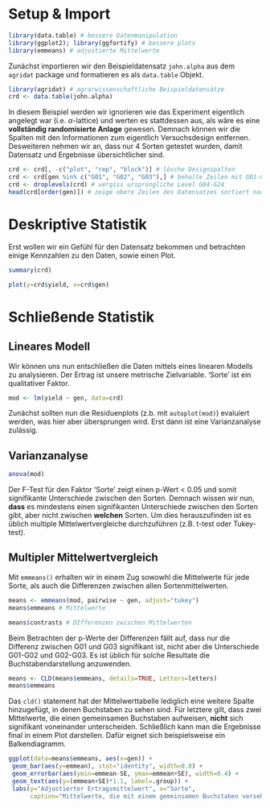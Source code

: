 <style>
.column-left{
  float: left;
  width: 49%;
  text-align: left;
}
.column-right{
  float: right;
  width: 49%;
  text-align: left;
}
</style>
# Setup & Import

```r
library(data.table) # bessere Datenmanipulation
library(ggplot2); library(ggfortify) # bessere plots
library(emmeans) # adjustierte Mittelwerte
```

Zunächst importieren wir den Beispieldatensatz `john.alpha` aus dem `agridat` package und formatieren es als `data.table` Objekt.
```r
library(agridat) # agrarwissenschaftliche Beispieldatensätze
crd <- data.table(john.alpha)
```

In diesem Beispiel werden wir ignorieren wie das Experiment eigentlich angelegt war (i.e. $\alpha$-lattice) und werten es stattdessen aus, als wäre es eine **vollständig randomisierte Anlage** gewesen. Demnach können wir die Spalten mit den Informationen zum eigentlich Versuchsdesign entfernen. Desweiteren nehmen wir an, dass nur 4 Sorten getestet wurden, damit Datensatz und Ergebnisse übersichtlicher sind.

```r
crd <- crd[, -c("plot", "rep", "block")] # lösche Designspalten
crd <- crd[gen %in% c("G01", "G02", "G03"),] # behalte Zeilen mit G01-G03
crd <- droplevels(crd) # vergiss ursprüngliche Level G04-G24
head(crd[order(gen)]) # zeige obere Zeilen des Datensatzes sortiert nach "gen"
```

# Deskriptive Statistik
Erst wollen wir ein Gefühl für den Datensatz bekommen und betrachten einige Kennzahlen zu den Daten, sowie einen Plot.

<div class = "row"> <div class = "col-md-6">
```r
summary(crd)
```
</div> <div class = "col-md-6">
```r
plot(y=crd$yield, x=crd$gen)
```
</div> </div>

# Schließende Statistik
## Lineares Modell
Wir können uns nun entschließen die Daten mittels eines linearen Modells zu analysieren. Der Ertrag ist unsere metrische Zielvariable. 'Sorte' ist ein qualitativer Faktor. 

```r
mod <- lm(yield ~ gen, data=crd)
```

Zunächst sollten nun die Residuenplots (z.b. mit `autoplot(mod)`) evaluiert werden, was hier aber übersprungen wird. Erst dann ist eine Varianzanalyse zulässig.

## Varianzanalyse
```r
anova(mod)
```
Der F-Test für den Faktor 'Sorte' zeigt einen p-Wert < 0.05 und somit signifikante Unterschiede zwischen den Sorten. Demnach wissen wir nun, **dass** es mindestens einen signifikanten Unterschiede zwischen den Sorten gibt, aber nicht zwischen **welchen** Sorten. Um dies herauszufinden ist es üblich multiple Mittelwertvergleiche durchzuführen (z.B. t-test oder Tukey-test). 

## Multipler Mittelwertvergleich
Mit `emmeans()` erhalten wir in einem Zug sowowhl die Mittelwerte für jede Sorte, als auch die Differenzen zwischen allen Sortenmittelwerten.

```r
means <- emmeans(mod, pairwise ~ gen, adjust="tukey")
means$emmeans # Mittelwerte 
```
```r
means$contrasts # DIfferenzen zwischen Mittelwerten
```
Beim Betrachten der p-Werte der Differenzen fällt auf, dass nur die Differenz zwischen G01 und G03 signifikant ist, nicht aber die Unterschiede G01-G02 und G02-G03. Es ist üblich für solche Resultate die Buchstabendarstellung anzuwenden. 

```r
means <- CLD(means$emmeans, details=TRUE, Letters=letters)
means$emmeans
```

Das `cld()` statement hat der Mittelwerttabelle lediglich eine weitere Spalte hinzugefügt, in denen Buchstaben zu sehen sind. Für letztere gilt, dass zwei Mittelwerte, die einen gemeinsamen Buchstaben aufweisen, **nicht** sich signifikant voneinander unterscheiden.
Schließlich kann man die Ergebnisse final in einem Plot darstellen. Dafür eignet sich beispielsweise ein Balkendiagramm.

```r
ggplot(data=means$emmeans, aes(x=gen)) +
 geom_bar(aes(y=emmean), stat="identity", width=0.8) +
 geom_errorbar(aes(ymin=emmean-SE, ymax=emmean+SE), width=0.4) +
 geom_text(aes(y=(emmean+SE)*1.1, label=.group)) +
 labs(y="Adjustierter Ertragsmittelwert", x="Sorte", 
      caption="Mittelwerte, die mit einem gemeinsamen Buchstaben versehen sind, sind laut Tukey-test nicht signifikant voneinander verschieden.")
```